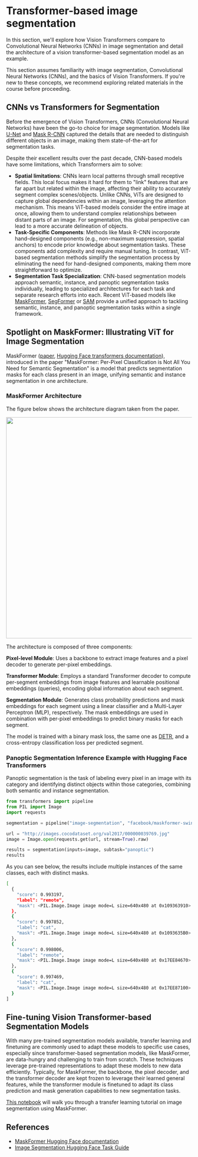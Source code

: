 # Transformer-based image segmentation

In this section, we'll explore how Vision Transformers compare to Convolutional Neural Networks (CNNs) in image segmentation and detail the architecture of a vision transformer-based segmentation model as an example.

<Tip warning={true}>
  This section assumes familiarity with image segmentation, Convolutional Neural
  Networks (CNNs), and the basics of Vision Transformers. If you're new to these
  concepts, we recommend exploring related materials in the course before
  proceeding.
</Tip>

## CNNs vs Transformers for Segmentation

Before the emergence of Vision Transformers, CNNs (Convolutional Neural Networks) have been the go-to choice for image segmentation. Models like [U-Net](https://arxiv.org/abs/1505.04597) and [Mask R-CNN](https://arxiv.org/abs/1703.06870) captured the details that are needed to distinguish different objects in an image, making them state-of-the-art for segmentation tasks.

Despite their excellent results over the past decade, CNN-based models have some limitations, which Transformers aim to solve:

- **Spatial limitations**: CNNs learn local patterns through small receptive fields. This local focus makes it hard for them to "link" features that are far apart but related within the image, affecting their ability to accurately segment complex scenes/objects. Unlike CNNs, ViTs are designed to capture global dependencies within an image, leveraging the attention mechanism. This means ViT-based models consider the entire image at once, allowing them to understand complex relationships between distant parts of an image. For segmentation, this global perspective can lead to a more accurate delineation of objects.
- **Task-Specific Components**: Methods like Mask R-CNN incorporate hand-designed components (e.g., non-maximum suppression, spatial anchors) to encode prior knowledge about segmentation tasks. These components add complexity and require manual tuning. In contrast, ViT-based segmentation methods simplify the segmentation process by eliminating the need for hand-designed components, making them more straightforward to optimize.
- **Segmentation Task Specialization**: CNN-based segmentation models approach semantic, instance, and panoptic segmentation tasks individually, leading to specialized architectures for each task and separate research efforts into each. Recent ViT-based models like [MaskFormer](https://arxiv.org/abs/2107.06278), [SegFormer](https://arxiv.org/abs/2105.15203) or [SAM](https://arxiv.org/abs/2304.02643) provide a unified approach to tackling semantic, instance, and panoptic segmentation tasks within a single framework.

## Spotlight on MaskFormer: Illustrating ViT for Image Segmentation

MaskFormer ([paper](https://arxiv.org/abs/2107.06278), [Hugging Face transformers documentation](https://huggingface.co/docs/transformers/en/model_doc/maskformer)), introduced in the paper "MaskFormer: Per-Pixel Classification is Not All You Need for Semantic Segmentation" is a model that predicts segmentation masks for each class present in an image, unifying semantic and instance segmentation in one architecture.

### MaskFormer Architecture

The figure below shows the architecture diagram taken from the paper.

<img
  width="600"
  src="https://huggingface.co/datasets/huggingface/documentation-images/resolve/main/maskformer_architecture.png"
/>

The architecture is composed of three components:

**Pixel-level Module**: Uses a backbone to extract image features and a pixel decoder to generate per-pixel embeddings.

**Transformer Module**: Employs a standard Transformer decoder to compute per-segment embeddings from image features and learnable positional embeddings (queries), encoding global information about each segment.

**Segmentation Module**: Generates class probability predictions and mask embeddings for each segment using a linear classifier and a Multi-Layer Perceptron (MLP), respectively. The mask embeddings are used in combination with per-pixel embeddings to predict binary masks for each segment.

The model is trained with a binary mask loss, the same one as [DETR](https://huggingface.co/learn/computer-vision-course/unit3/vision-transformers/detr), and a cross-entropy classification loss per predicted segment.

### Panoptic Segmentation Inference Example with Hugging Face Transformers

Panoptic segmentation is the task of labeling every pixel in an image with its category and identifying distinct objects within those categories, combining both semantic and instance segmentation.

```python
from transformers import pipeline
from PIL import Image
import requests

segmentation = pipeline("image-segmentation", "facebook/maskformer-swin-base-coco")

url = "http://images.cocodataset.org/val2017/000000039769.jpg"
image = Image.open(requests.get(url, stream=True).raw)

results = segmentation(inputs=image, subtask="panoptic")
results
```

As you can see below, the results include multiple instances of the same classes, each with distinct masks.

```bash
[
  {
    "score": 0.993197,
    "label": "remote",
    "mask": <PIL.Image.Image image mode=L size=640x480 at 0x109363910>
  },
  {
    "score": 0.997852,
    "label": "cat",
    "mask": <PIL.Image.Image image mode=L size=640x480 at 0x1093635B0>
  },
  {
    "score": 0.998006,
    "label": "remote",
    "mask": <PIL.Image.Image image mode=L size=640x480 at 0x17EE84670>
  },
  {
    "score": 0.997469,
    "label": "cat",
    "mask": <PIL.Image.Image image mode=L size=640x480 at 0x17EE87100>
  }
]
```

## Fine-tuning Vision Transformer-based Segmentation Models

With many pre-trained segmentation models available, transfer learning and finetuning are commonly used to adapt these models to specific use cases, especially since transformer-based segmentation models, like MaskFormer, are data-hungry and challenging to train from scratch.
These techniques leverage pre-trained representations to adapt these models to new data efficiently. Typically, for MaskFormer, the backbone, the pixel decoder, and the transformer decoder are kept frozen to leverage their learned general features, while the transformer module is finetuned to adapt its class prediction and mask generation capabilities to new segmentation tasks.

[This notebook](https://colab.research.google.com/github/johko/computer-vision-course/blob/main/notebooks/Unit%203%20-%20Vision%20Transformers/transfer-learning-segmentation.ipynb) will walk you through a transfer learning tutorial on image segmentation using MaskFormer.

## References

- [MaskFormer Hugging Face documentation](https://huggingface.co/docs/transformers/en/model_doc/maskformer)
- [Image Segmentation Hugging Face Task Guide](https://huggingface.co/docs/transformers/en/tasks/semantic_segmentation)
